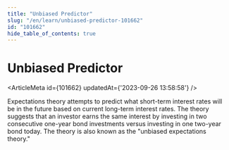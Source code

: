 ```yaml
---
title: "Unbiased Predictor"
slug: "/en/learn/unbiased-predictor-101662"
id: "101662"
hide_table_of_contents: true
---
```



# Unbiased Predictor

<ArticleMeta id={101662} updatedAt={'2023-09-26 13:58:58'} />
<div className='border-solid border-b border-t-0 my-4 border-[var(--ifm-color-gray-300)]' />

Expectations theory attempts to predict what short-term interest rates will be in the future based on current long-term interest rates. The theory suggests that an investor earns the same interest by investing in two consecutive one-year bond investments versus investing in one two-year bond today. The theory is also known as the "unbiased expectations theory."
